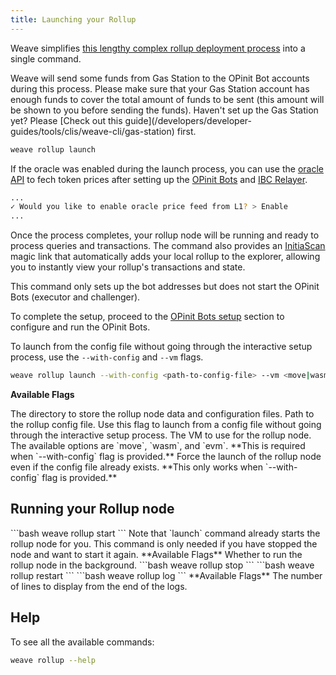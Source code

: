 ```yaml
---
title: Launching your Rollup
---
```


Weave simplifies [this lengthy complex rollup deployment process](/nodes-and-rollups/deploying-rollups) into a single command.

<Note>
  Weave will send some funds from Gas Station to the OPinit Bot accounts during this process. Please make sure that your Gas Station account has enough funds to cover the total amount of funds to be sent (this amount will be shown to you before sending the funds).
</Note>
<Warning>
  Haven't set up the Gas Station yet? Please [Check out this guide](/developers/developer-guides/tools/clis/weave-cli/gas-station) first.
</Warning>

```bash
weave rollup launch
```

If the oracle was enabled during the launch process, you can use the [oracle API](/developers/developer-guides/tools/oracles/connect/fetching-prices-from-api/getting-single-asset-price) to fech token prices after setting up the [OPinit Bots](/developers/developer-guides/tools/clis/weave-cli/rollup/opinit-bots) and [IBC Relayer](/developers/developer-guides/tools/clis/weave-cli/rollup/relayer).

```bash
...
✓ Would you like to enable oracle price feed from L1? > Enable
...
```

Once the process completes, your rollup node will be running and ready to process queries and transactions.
The command also provides an [InitiaScan](https://scan.testnet.initia.xyz/) magic link that automatically adds your local rollup to the explorer, allowing you to instantly view your rollup's transactions and state.

<Note>
This command only sets up the bot addresses but does not start the OPinit Bots (executor and challenger).

To complete the setup, proceed to the [OPinit Bots setup](/developers/developer-guides/tools/clis/weave-cli/rollup/opinit-bots) section to configure and run the OPinit Bots.
</Note>

To launch from the config file without going through the interactive setup process, use the `--with-config` and `--vm` flags.
```bash
weave rollup launch --with-config <path-to-config-file> --vm <move|wasm|evm>
```

**Available Flags**

<ParamField path="--minitia-dir" type="string" default="~/.minitia">
  The directory to store the rollup node data and configuration files.
</ParamField>
<ParamField path="--with-config" type="string">
  Path to the rollup config file. Use this flag to launch from a config file without going through the interactive setup process.
</ParamField>
<ParamField path="--vm" type="string">
  The VM to use for the rollup node. The available options are `move`, `wasm`,
  and `evm`. **This is required when `--with-config` flag is provided.**
</ParamField>
<ParamField path="--force,-f" type="boolean" default="false">
  Force the launch of the rollup node even if the config file already exists.
  **This only works when `--with-config` flag is provided.**
</ParamField>

## Running your Rollup node

<Tabs>
  <Tab title="Start">
    ```bash
    weave rollup start
    ```
    <Note>
      Note that `launch` command already starts the rollup node for you. This
      command is only needed if you have stopped the node and want to start it
      again.
    </Note>
    **Available Flags**
    <ParamField path="--detach, -d" type="boolean" default="false">
      Whether to run the rollup node in the background.
    </ParamField>
  </Tab>
  <Tab title="Stop">
    ```bash
    weave rollup stop
    ```
  </Tab>
  <Tab title="Restart">
    ```bash
    weave rollup restart
    ```
  </Tab>
  <Tab title="View logs">
    ```bash
    weave rollup log
    ```
    **Available Flags**
    <ParamField path="-n" type="number" default="100">
      The number of lines to display from the end of the logs.
    </ParamField>
  </Tab>
</Tabs>

## Help

To see all the available commands:

```bash
weave rollup --help
```

